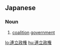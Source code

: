 ==Japanese==
{{ja-kanjitab|れん|りつ|せい|けん|yomi=on}}

===Noun===
{{ja-noun|れんりつ せいけん}}

# [[coalition]] [[government]]

[[lo:連立政権]]
[[hu:連立政権]]